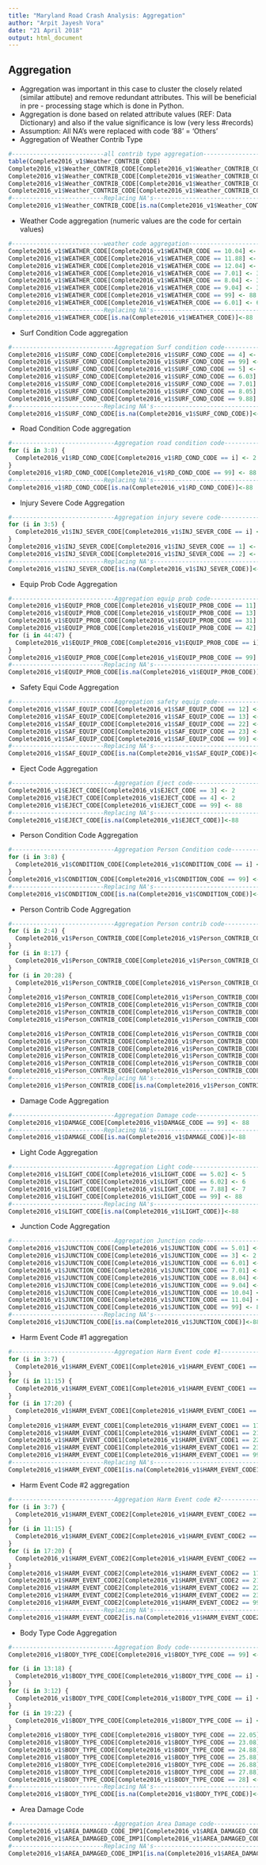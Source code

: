 ---
title: "Maryland Road Crash Analysis: Aggregation"
author: "Arpit Jayesh Vora"
date: "21 April 2018"
output: html_document
---

## Aggregation
- Aggregation was important in this case to cluster the closely related (similar attibute) and remove redundant attributes. This will be beneficial in pre - processing stage which is done in Python.
- Aggregation is done based on related attribute values (REF: Data Dictionary) and also if the value significance is low (very less #records)
- Assumption: All NA's were replaced with code '88' = 'Others'
- Aggregation of Weather Contrib Type

```{r,eval=FALSE}
#--------------------------all contrib type aggregation-------------------------------------
table(Complete2016_v1$Weather_CONTRIB_CODE)
Complete2016_v1$Weather_CONTRIB_CODE[Complete2016_v1$Weather_CONTRIB_CODE == 44] <- 43
Complete2016_v1$Weather_CONTRIB_CODE[Complete2016_v1$Weather_CONTRIB_CODE == 45] <- 42
Complete2016_v1$Weather_CONTRIB_CODE[Complete2016_v1$Weather_CONTRIB_CODE == 47] <- 41
Complete2016_v1$Weather_CONTRIB_CODE[Complete2016_v1$Weather_CONTRIB_CODE == 82.88] <- 88
#--------------------------Replacing NA's---------------------------------------------------
Complete2016_v1$Weather_CONTRIB_CODE[is.na(Complete2016_v1$Weather_CONTRIB_CODE)]<-88
```
- Weather Code aggregation (numeric values are the code for certain values)
```{r,eval=FALSE}
#--------------------------weather code aggregation-----------------------------------------
Complete2016_v1$WEATHER_CODE[Complete2016_v1$WEATHER_CODE == 10.04] <- 5
Complete2016_v1$WEATHER_CODE[Complete2016_v1$WEATHER_CODE == 11.88] <- 5
Complete2016_v1$WEATHER_CODE[Complete2016_v1$WEATHER_CODE == 12.04] <- 5
Complete2016_v1$WEATHER_CODE[Complete2016_v1$WEATHER_CODE == 7.01] <- 3
Complete2016_v1$WEATHER_CODE[Complete2016_v1$WEATHER_CODE == 8.04] <- 3
Complete2016_v1$WEATHER_CODE[Complete2016_v1$WEATHER_CODE == 9.04] <- 3
Complete2016_v1$WEATHER_CODE[Complete2016_v1$WEATHER_CODE == 99] <- 88
Complete2016_v1$WEATHER_CODE[Complete2016_v1$WEATHER_CODE == 6.01] <- 6
#--------------------------Replacing NA's---------------------------------------------------
Complete2016_v1$WEATHER_CODE[is.na(Complete2016_v1$WEATHER_CODE)]<-88
```
- Surf Condition Code aggregation
```{r,eval=FALSE}
#-----------------------------Aggregation Surf condition code--------------------------------
Complete2016_v1$SURF_COND_CODE[Complete2016_v1$SURF_COND_CODE == 4] <- 3
Complete2016_v1$SURF_COND_CODE[Complete2016_v1$SURF_COND_CODE == 99] <- 88
Complete2016_v1$SURF_COND_CODE[Complete2016_v1$SURF_COND_CODE == 5] <- 88
Complete2016_v1$SURF_COND_CODE[Complete2016_v1$SURF_COND_CODE == 6.03] <- 88
Complete2016_v1$SURF_COND_CODE[Complete2016_v1$SURF_COND_CODE == 7.01] <- 88
Complete2016_v1$SURF_COND_CODE[Complete2016_v1$SURF_COND_CODE == 8.05] <- 88
Complete2016_v1$SURF_COND_CODE[Complete2016_v1$SURF_COND_CODE == 9.88] <- 88
#--------------------------Replacing NA's---------------------------------------------------
Complete2016_v1$SURF_COND_CODE[is.na(Complete2016_v1$SURF_COND_CODE)]<-88
```
- Road Condition Code aggregation
```{r,eval=FALSE}
#-----------------------------Aggregation road condition code--------------------------------
for (i in 3:8) {
  Complete2016_v1$RD_COND_CODE[Complete2016_v1$RD_COND_CODE == i] <- 2
}
Complete2016_v1$RD_COND_CODE[Complete2016_v1$RD_COND_CODE == 99] <- 88
#--------------------------Replacing NA's---------------------------------------------------
Complete2016_v1$RD_COND_CODE[is.na(Complete2016_v1$RD_COND_CODE)]<-88
```
- Injury Severe Code Aggregation
```{r,eval=FALSE}
#-----------------------------Aggregation injury severe code--------------------------------
for (i in 3:5) {
  Complete2016_v1$INJ_SEVER_CODE[Complete2016_v1$INJ_SEVER_CODE == i] <- 2
}
Complete2016_v1$INJ_SEVER_CODE[Complete2016_v1$INJ_SEVER_CODE == 1] <- 0
Complete2016_v1$INJ_SEVER_CODE[Complete2016_v1$INJ_SEVER_CODE == 2] <- 1
#--------------------------Replacing NA's---------------------------------------------------
Complete2016_v1$INJ_SEVER_CODE[is.na(Complete2016_v1$INJ_SEVER_CODE)]<-88
```
- Equip Prob Code Aggregation
```{r,eval=FALSE}
#-----------------------------Aggregation equip prob code-----------------------------------
Complete2016_v1$EQUIP_PROB_CODE[Complete2016_v1$EQUIP_PROB_CODE == 11] <- 2
Complete2016_v1$EQUIP_PROB_CODE[Complete2016_v1$EQUIP_PROB_CODE == 13] <- 2
Complete2016_v1$EQUIP_PROB_CODE[Complete2016_v1$EQUIP_PROB_CODE == 31] <- 2
Complete2016_v1$EQUIP_PROB_CODE[Complete2016_v1$EQUIP_PROB_CODE == 42] <- 2
for (i in 44:47) {
  Complete2016_v1$EQUIP_PROB_CODE[Complete2016_v1$EQUIP_PROB_CODE == i] <- 2
}
Complete2016_v1$EQUIP_PROB_CODE[Complete2016_v1$EQUIP_PROB_CODE == 99] <- 88
#--------------------------Replacing NA's---------------------------------------------------
Complete2016_v1$EQUIP_PROB_CODE[is.na(Complete2016_v1$EQUIP_PROB_CODE)]<-88
```
- Safety Equi Code Aggregation
```{r,eval=FALSE}
#-----------------------------Aggregation safety equip code-----------------------------------
Complete2016_v1$SAF_EQUIP_CODE[Complete2016_v1$SAF_EQUIP_CODE == 12] <- 11
Complete2016_v1$SAF_EQUIP_CODE[Complete2016_v1$SAF_EQUIP_CODE == 13] <- 11
Complete2016_v1$SAF_EQUIP_CODE[Complete2016_v1$SAF_EQUIP_CODE == 22] <- 21
Complete2016_v1$SAF_EQUIP_CODE[Complete2016_v1$SAF_EQUIP_CODE == 23] <- 21
Complete2016_v1$SAF_EQUIP_CODE[Complete2016_v1$SAF_EQUIP_CODE == 99] <- 88
#--------------------------Replacing NA's---------------------------------------------------
Complete2016_v1$SAF_EQUIP_CODE[is.na(Complete2016_v1$SAF_EQUIP_CODE)]<-88
```
- Eject Code Aggregation
```{r,eval=FALSE}
#-----------------------------Aggregation Eject code-----------------------------------
Complete2016_v1$EJECT_CODE[Complete2016_v1$EJECT_CODE == 3] <- 2
Complete2016_v1$EJECT_CODE[Complete2016_v1$EJECT_CODE == 4] <- 2
Complete2016_v1$EJECT_CODE[Complete2016_v1$EJECT_CODE == 99] <- 88
#--------------------------Replacing NA's---------------------------------------------------
Complete2016_v1$EJECT_CODE[is.na(Complete2016_v1$EJECT_CODE)]<-88
```
- Person Condition Code Aggregation
```{r,eval=FALSE}
#-----------------------------Aggregation Person Condition code-----------------------------------
for (i in 3:8) {
  Complete2016_v1$CONDITION_CODE[Complete2016_v1$CONDITION_CODE == i] <- 2
}
Complete2016_v1$CONDITION_CODE[Complete2016_v1$CONDITION_CODE == 99] <- 88
#--------------------------Replacing NA's---------------------------------------------------
Complete2016_v1$CONDITION_CODE[is.na(Complete2016_v1$CONDITION_CODE)]<-88
```
- Person Contrib Code Aggregation
```{r,eval=FALSE}
#-----------------------------Aggregation Person contrib code-----------------------------------
for (i in 2:4) {
  Complete2016_v1$Person_CONTRIB_CODE[Complete2016_v1$Person_CONTRIB_CODE == i] <- 1
}
for (i in 8:17) {
  Complete2016_v1$Person_CONTRIB_CODE[Complete2016_v1$Person_CONTRIB_CODE == i] <- 8
}
for (i in 20:28) {
  Complete2016_v1$Person_CONTRIB_CODE[Complete2016_v1$Person_CONTRIB_CODE == i] <- 20
}
Complete2016_v1$Person_CONTRIB_CODE[Complete2016_v1$Person_CONTRIB_CODE == 70.88] <- 20
Complete2016_v1$Person_CONTRIB_CODE[Complete2016_v1$Person_CONTRIB_CODE == 73.88] <- 20
Complete2016_v1$Person_CONTRIB_CODE[Complete2016_v1$Person_CONTRIB_CODE == 74.88] <- 20
Complete2016_v1$Person_CONTRIB_CODE[Complete2016_v1$Person_CONTRIB_CODE == 75.88] <- 20

Complete2016_v1$Person_CONTRIB_CODE[Complete2016_v1$Person_CONTRIB_CODE == 29] <- 88
Complete2016_v1$Person_CONTRIB_CODE[Complete2016_v1$Person_CONTRIB_CODE == 38.88] <- 88
Complete2016_v1$Person_CONTRIB_CODE[Complete2016_v1$Person_CONTRIB_CODE == 39.88] <- 88
Complete2016_v1$Person_CONTRIB_CODE[Complete2016_v1$Person_CONTRIB_CODE == 40.88] <- 88
Complete2016_v1$Person_CONTRIB_CODE[Complete2016_v1$Person_CONTRIB_CODE == 60.88] <- 88
Complete2016_v1$Person_CONTRIB_CODE[Complete2016_v1$Person_CONTRIB_CODE == 68.88] <- 88
#--------------------------Replacing NA's---------------------------------------------------
Complete2016_v1$Person_CONTRIB_CODE[is.na(Complete2016_v1$Person_CONTRIB_CODE)]<-88
```
- Damage Code Aggregation
```{r,eval=FALSE}
#-----------------------------Aggregation Damage code-----------------------------------
Complete2016_v1$DAMAGE_CODE[Complete2016_v1$DAMAGE_CODE == 99] <- 88
#--------------------------Replacing NA's---------------------------------------------------
Complete2016_v1$DAMAGE_CODE[is.na(Complete2016_v1$DAMAGE_CODE)]<-88
```
- Light Code Aggregation
```{r,eval=FALSE}
#-----------------------------Aggregation Light code-----------------------------------
Complete2016_v1$LIGHT_CODE[Complete2016_v1$LIGHT_CODE == 5.02] <- 5
Complete2016_v1$LIGHT_CODE[Complete2016_v1$LIGHT_CODE == 6.02] <- 6
Complete2016_v1$LIGHT_CODE[Complete2016_v1$LIGHT_CODE == 7.88] <- 7
Complete2016_v1$LIGHT_CODE[Complete2016_v1$LIGHT_CODE == 99] <- 88
#--------------------------Replacing NA's---------------------------------------------------
Complete2016_v1$LIGHT_CODE[is.na(Complete2016_v1$LIGHT_CODE)]<-88
```
- Junction Code Aggregation
```{r,eval=FALSE}
#-----------------------------Aggregation Junction code-----------------------------------
Complete2016_v1$JUNCTION_CODE[Complete2016_v1$JUNCTION_CODE == 5.01] <- 2
Complete2016_v1$JUNCTION_CODE[Complete2016_v1$JUNCTION_CODE == 3] <- 2
Complete2016_v1$JUNCTION_CODE[Complete2016_v1$JUNCTION_CODE == 6.01] <- 2
Complete2016_v1$JUNCTION_CODE[Complete2016_v1$JUNCTION_CODE == 7.01] <- 2
Complete2016_v1$JUNCTION_CODE[Complete2016_v1$JUNCTION_CODE == 8.04] <- 2
Complete2016_v1$JUNCTION_CODE[Complete2016_v1$JUNCTION_CODE == 9.04] <- 2
Complete2016_v1$JUNCTION_CODE[Complete2016_v1$JUNCTION_CODE == 10.04] <- 2
Complete2016_v1$JUNCTION_CODE[Complete2016_v1$JUNCTION_CODE == 11.04] <- 2
Complete2016_v1$JUNCTION_CODE[Complete2016_v1$JUNCTION_CODE == 99] <- 88
#--------------------------Replacing NA's---------------------------------------------------
Complete2016_v1$JUNCTION_CODE[is.na(Complete2016_v1$JUNCTION_CODE)]<-88
```
- Harm Event Code #1 aggregation
```{r,eval=FALSE}
#-----------------------------Aggregation Harm Event code #1-----------------------------------
for (i in 3:7) {
  Complete2016_v1$HARM_EVENT_CODE1[Complete2016_v1$HARM_EVENT_CODE1 == i] <- 3
}
for (i in 11:15) {
  Complete2016_v1$HARM_EVENT_CODE1[Complete2016_v1$HARM_EVENT_CODE1 == i] <- 11
}
for (i in 17:20) {
  Complete2016_v1$HARM_EVENT_CODE1[Complete2016_v1$HARM_EVENT_CODE1 == i] <- 17
}
Complete2016_v1$HARM_EVENT_CODE1[Complete2016_v1$HARM_EVENT_CODE1 == 17] <- 88
Complete2016_v1$HARM_EVENT_CODE1[Complete2016_v1$HARM_EVENT_CODE1 == 21.15] <- 88
Complete2016_v1$HARM_EVENT_CODE1[Complete2016_v1$HARM_EVENT_CODE1 == 22.15] <- 88
Complete2016_v1$HARM_EVENT_CODE1[Complete2016_v1$HARM_EVENT_CODE1 == 23.15] <- 88
Complete2016_v1$HARM_EVENT_CODE1[Complete2016_v1$HARM_EVENT_CODE1 == 99] <- 88
#--------------------------Replacing NA's---------------------------------------------------
Complete2016_v1$HARM_EVENT_CODE1[is.na(Complete2016_v1$HARM_EVENT_CODE1)]<-88
```
- Harm Event Code #2 aggregation
```{r,eval=FALSE}
#-----------------------------Aggregation Harm Event code #2-----------------------------------
for (i in 3:7) {
  Complete2016_v1$HARM_EVENT_CODE2[Complete2016_v1$HARM_EVENT_CODE2 == i] <- 3
}
for (i in 11:15) {
  Complete2016_v1$HARM_EVENT_CODE2[Complete2016_v1$HARM_EVENT_CODE2 == i] <- 11
}
for (i in 17:20) {
  Complete2016_v1$HARM_EVENT_CODE2[Complete2016_v1$HARM_EVENT_CODE2 == i] <- 17
}
Complete2016_v1$HARM_EVENT_CODE2[Complete2016_v1$HARM_EVENT_CODE2 == 17] <- 88
Complete2016_v1$HARM_EVENT_CODE2[Complete2016_v1$HARM_EVENT_CODE2 == 21.15] <- 88
Complete2016_v1$HARM_EVENT_CODE2[Complete2016_v1$HARM_EVENT_CODE2 == 22.15] <- 88
Complete2016_v1$HARM_EVENT_CODE2[Complete2016_v1$HARM_EVENT_CODE2 == 23.15] <- 88
Complete2016_v1$HARM_EVENT_CODE2[Complete2016_v1$HARM_EVENT_CODE2 == 99] <- 88
#--------------------------Replacing NA's---------------------------------------------------
Complete2016_v1$HARM_EVENT_CODE2[is.na(Complete2016_v1$HARM_EVENT_CODE2)]<-88
```
- Body Type Code Aggregation
```{r,eval=FALSE}
#-----------------------------Aggregation Body code-----------------------------------------
Complete2016_v1$BODY_TYPE_CODE[Complete2016_v1$BODY_TYPE_CODE == 99] <- 88

for (i in 13:18) {
  Complete2016_v1$BODY_TYPE_CODE[Complete2016_v1$BODY_TYPE_CODE == i] <- 13
}
for (i in 3:12) {
  Complete2016_v1$BODY_TYPE_CODE[Complete2016_v1$BODY_TYPE_CODE == i] <- 3
}
for (i in 19:22) {
  Complete2016_v1$BODY_TYPE_CODE[Complete2016_v1$BODY_TYPE_CODE == i] <- 3
}
Complete2016_v1$BODY_TYPE_CODE[Complete2016_v1$BODY_TYPE_CODE == 22.05] <- 3
Complete2016_v1$BODY_TYPE_CODE[Complete2016_v1$BODY_TYPE_CODE == 23.08] <- 3
Complete2016_v1$BODY_TYPE_CODE[Complete2016_v1$BODY_TYPE_CODE == 24.88] <- 3
Complete2016_v1$BODY_TYPE_CODE[Complete2016_v1$BODY_TYPE_CODE == 25.88] <- 3
Complete2016_v1$BODY_TYPE_CODE[Complete2016_v1$BODY_TYPE_CODE == 26.88] <- 3
Complete2016_v1$BODY_TYPE_CODE[Complete2016_v1$BODY_TYPE_CODE == 27.88] <- 3
Complete2016_v1$BODY_TYPE_CODE[Complete2016_v1$BODY_TYPE_CODE == 28] <- 3
#--------------------------Replacing NA's---------------------------------------------------
Complete2016_v1$BODY_TYPE_CODE[is.na(Complete2016_v1$BODY_TYPE_CODE)]<-88
```
- Area Damage Code
```{r,eval=FALSE}
#-----------------------------Aggregation Area Damage code-----------------------------------
Complete2016_v1$AREA_DAMAGED_CODE_IMP1[Complete2016_v1$AREA_DAMAGED_CODE_IMP1 == 99] <- 88
Complete2016_v1$AREA_DAMAGED_CODE_IMP1[Complete2016_v1$AREA_DAMAGED_CODE_IMP1 == 98] <- 88
#--------------------------Replacing NA's---------------------------------------------------
Complete2016_v1$AREA_DAMAGED_CODE_IMP1[is.na(Complete2016_v1$AREA_DAMAGED_CODE_IMP1)]<-88
```
